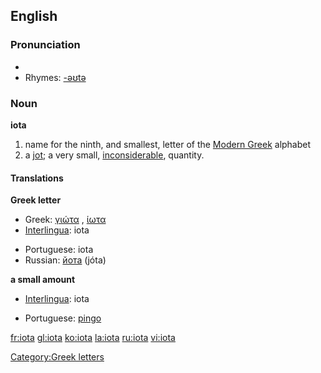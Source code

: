 {{letter_disp2|theta|&nbsp;&nbsp; [[image:Greek_uc_iota.png|20px]][[image:Greek_lc_iota.png|18px]] &nbsp;&nbsp; |kappa|γιώτα|Ι|ι}}

==English==
===Pronunciation===
*{{audio|en-us-iota.ogg|Audio (US)}}
*Rhymes: [[Rhymes:English:-əʊtə|-əʊtə]]

===Noun===
'''iota'''
# name for the ninth, and smallest, letter of the [[Modern Greek]] alphabet
# a [[jot]]; a very small, [[inconsiderable]], quantity.


==== Translations ====
'''Greek letter'''
{{top}}
*Greek: [[γιώτα]] {{n}}, [[ίωτα]] {{n}}
*[[Interlingua]]: iota
{{mid}}
*Portuguese: iota {{m}}
*Russian: [[йота]] (jóta) {{f}}
{{bottom}}

'''a small amount'''
{{top}}
*[[Interlingua]]: iota
{{mid}}
*Portuguese: [[pingo]] {{m}}
{{bottom}}

[[Category:Greek letters]]

[[fr:iota]]
[[gl:iota]]
[[ko:iota]]
[[la:iota]]
[[ru:iota]]
[[vi:iota]]